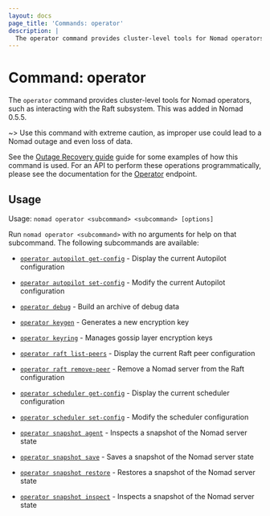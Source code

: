 ```yaml
---
layout: docs
page_title: 'Commands: operator'
description: |
  The operator command provides cluster-level tools for Nomad operators.
---
```


# Command: operator

The `operator` command provides cluster-level tools for Nomad operators, such
as interacting with the Raft subsystem. This was added in Nomad 0.5.5.

~> Use this command with extreme caution, as improper use could lead to a Nomad
outage and even loss of data.

See the [Outage Recovery guide] guide for some examples of how this command is
used. For an API to perform these operations programmatically, please see the
documentation for the [Operator] endpoint.

## Usage

Usage: `nomad operator <subcommand> <subcommand> [options]`

Run `nomad operator <subcommand>` with no arguments for help on that subcommand.
The following subcommands are available:

- [`operator autopilot get-config`][get-config] - Display the current Autopilot
  configuration

- [`operator autopilot set-config`][set-config] - Modify the current Autopilot
  configuration

- [`operator debug`][debug] - Build an archive of debug data

- [`operator keygen`][keygen] - Generates a new encryption key

- [`operator keyring`][keyring] - Manages gossip layer encryption keys

- [`operator raft list-peers`][list] - Display the current Raft peer
  configuration

- [`operator raft remove-peer`][remove] - Remove a Nomad server from the Raft
  configuration

- [`operator scheduler get-config`][scheduler-get-config] - Display the current
  scheduler configuration

- [`operator scheduler set-config`][scheduler-set-config] - Modify the scheduler
  configuration

- [`operator snapshot agent`][snapshot-agent] <EnterpriseAlert inline /> - Inspects a snapshot of the Nomad server state

- [`operator snapshot save`][snapshot-save] - Saves a snapshot of the Nomad server state

- [`operator snapshot restore`][snapshot-restore] - Restores a snapshot of the Nomad server state

- [`operator snapshot inspect`][snapshot-inspect] - Inspects a snapshot of the Nomad server state

[debug]: /nomad/docs/commands/operator/debug 'Builds an archive of configuration and state'
[get-config]: /nomad/docs/commands/operator/autopilot-get-config 'Autopilot Get Config command'
[keygen]: /nomad/docs/commands/operator/keygen 'Generates a new encryption key'
[keyring]: /nomad/docs/commands/operator/keyring 'Manages gossip layer encryption keys'
[list]: /nomad/docs/commands/operator/raft-list-peers 'Raft List Peers command'
[operator]: /nomad/api-docs/operator 'Operator API documentation'
[outage recovery guide]: /nomad/tutorials/manage-clusters/outage-recovery
[remove]: /nomad/docs/commands/operator/raft-remove-peer 'Raft Remove Peer command'
[set-config]: /nomad/docs/commands/operator/autopilot-set-config 'Autopilot Set Config command'
[snapshot-save]: /nomad/docs/commands/operator/snapshot-save 'Snapshot Save command'
[snapshot-restore]: /nomad/docs/commands/operator/snapshot-restore 'Snapshot Restore command'
[snapshot-inspect]: /nomad/docs/commands/operator/snapshot-inspect 'Snapshot Inspect command'
[snapshot-agent]: /nomad/docs/commands/operator/snapshot-agent 'Snapshot Agent command'
[scheduler-get-config]: /nomad/docs/commands/operator/scheduler-get-config 'Scheduler Get Config command'
[scheduler-set-config]: /nomad/docs/commands/operator/scheduler-set-config 'Scheduler Set Config command'
